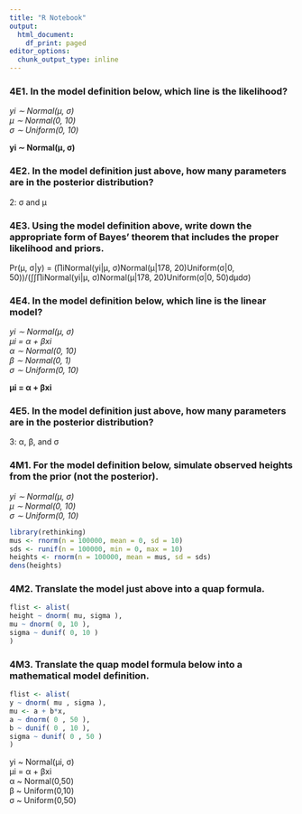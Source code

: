 ```yaml
---
title: "R Notebook"
output:
  html_document:
    df_print: paged
editor_options:
  chunk_output_type: inline
---
```


### 4E1. In the model definition below, which line is the likelihood?  
_yi ∼ Normal(µ, σ)_  
_µ ∼ Normal(0, 10)_  
_σ ∼ Uniform(0, 10)_  

**yi ∼ Normal(µ, σ)**

### 4E2. In the model definition just above, how many parameters are in the posterior distribution?

2: σ and µ

### 4E3. Using the model definition above, write down the appropriate form of Bayes’ theorem that includes the proper likelihood and priors.

Pr(µ, σ|y) = (∏iNormal(yi|µ, σ)Normal(µ|178, 20)Uniform(σ|0, 50))/(∫∫∏iNormal(yi|µ, σ)Normal(µ|178, 20)Uniform(σ|0, 50)dµdσ)

### 4E4. In the model definition below, which line is the linear model?

_yi ∼ Normal(µ, σ)_  
_µi = α + βxi_  
_α ∼ Normal(0, 10)_  
_β ∼ Normal(0, 1)_  
_σ ∼ Uniform(0, 10)_  

__µi = α + βxi__

### 4E5. In the model definition just above, how many parameters are in the posterior distribution?

3: α, β, and σ


### 4M1. For the model definition below, simulate observed heights from the prior (not the posterior).
_yi ∼ Normal(µ, σ)_  
_µ ∼ Normal(0, 10)_  
_σ ∼ Uniform(0, 10)_  

```r
library(rethinking)
mus <- rnorm(n = 100000, mean = 0, sd = 10)
sds <- runif(n = 100000, min = 0, max = 10)
heights <- rnorm(n = 100000, mean = mus, sd = sds)
dens(heights)
```


### 4M2. Translate the model just above into a quap formula.

```r
flist <- alist(
height ~ dnorm( mu, sigma ),
mu ~ dnorm( 0, 10 ),
sigma ~ dunif( 0, 10 )
)
```

### 4M3. Translate the quap model formula below into a mathematical model definition.
```r
flist <- alist(
y ~ dnorm( mu , sigma ),
mu <- a + b*x,
a ~ dnorm( 0 , 50 ),
b ~ dunif( 0 , 10 ),
sigma ~ dunif( 0 , 50 )
)
```

yi ~ Normal(µi, σ)  
µi = α + βxi  
α ~ Normal(0,50)  
β ~ Uniform(0,10)  
σ ~ Uniform(0,50)  